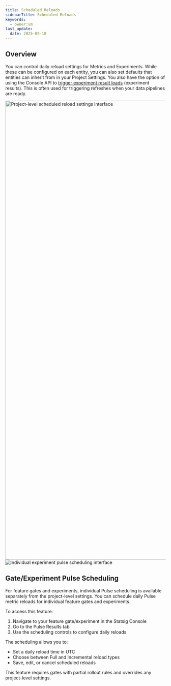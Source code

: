 ```yaml
---
title: Scheduled Reloads
sidebarTitle: Scheduled Reloads
keywords:
  - owner:vm
last_update:
  date: 2025-09-18
---
```


## Overview
You can control daily reload settings for Metrics and Experiments. While these can be configured on each entity, you can also set defaults that entities can inherit from in your Project Settings. You also have the option of using the Console API to [trigger experiment result loads](/console-api/experiments#post-/experiments/-experiment_id-/load_pulse) (experiment results). This is often used for triggering refreshes when your data pipelines are ready.

<img width="1443" alt="Project-level scheduled reload settings interface" src="https://github.com/user-attachments/assets/d056be8d-19a0-43ae-91e1-cf5e16d23b53" />

<Frame>
  <img src="https://github.com/user-attachments/assets/efc232e7-4189-4ee7-b35a-5b1530041c70" alt="Individual experiment pulse scheduling interface" />
</Frame>

## Gate/Experiment Pulse Scheduling

For feature gates and experiments, individual Pulse scheduling is available separately from the project-level settings. You can schedule daily Pulse metric reloads for individual feature gates and experiments.

To access this feature:
1. Navigate to your feature gate/experiment in the Statsig Console
2. Go to the Pulse Results tab
3. Use the scheduling controls to configure daily reloads

The scheduling allows you to:
- Set a daily reload time in UTC
- Choose between Full and Incremental reload types
- Save, edit, or cancel scheduled reloads

This feature requires gates with partial rollout rules and overrides any project-level settings.
